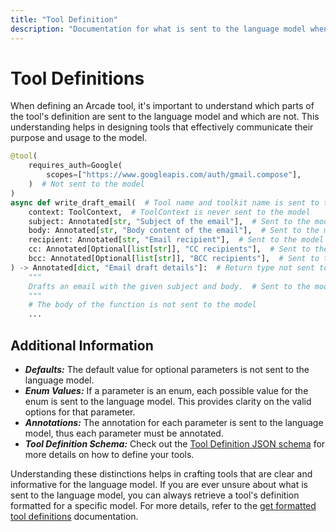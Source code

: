 ```yaml
---
title: "Tool Definition"
description: "Documentation for what is sent to the language model when defining a tool"
---
```


# Tool Definitions

When defining an Arcade tool, it's important to understand which parts of the tool's definition are sent to the language model and which are not. This understanding helps in designing tools that effectively communicate their purpose and usage to the model.

```python
@tool(
    requires_auth=Google(
        scopes=["https://www.googleapis.com/auth/gmail.compose"],
    )  # Not sent to the model
)
async def write_draft_email(  # Tool name and toolkit name is sent to the model
    context: ToolContext,  # ToolContext is never sent to the model
    subject: Annotated[str, "Subject of the email"],  # Sent to the model
    body: Annotated[str, "Body content of the email"],  # Sent to the model
    recipient: Annotated[str, "Email recipient"],  # Sent to the model
    cc: Annotated[Optional[list[str]], "CC recipients"],  # Sent to the model
    bcc: Annotated[Optional[list[str]], "BCC recipients"],  # Sent to the model
) -> Annotated[dict, "Email draft details"]:  # Return type not sent to the model
    """
    Drafts an email with the given subject and body.  # Sent to the model
    """
    # The body of the function is not sent to the model
    ...
```

## Additional Information

- _**Defaults:**_ The default value for optional parameters is not sent to the language model.
- _**Enum Values:**_ If a parameter is an enum, each possible value for the enum is sent to the language model. This provides clarity on the valid options for that parameter.
- _**Annotations:**_ The annotation for each parameter is sent to the language model, thus each parameter must be annotated.
- _**Tool Definition Schema:**_ Check out the [Tool Definition JSON schema](https://github.com/ArcadeAI/arcade-ai/blob/main/schemas/preview/tool_definition.schema.jsonc) for more details on how to define your tools.

Understanding these distinctions helps in crafting tools that are clear and informative for the language model. If you are ever unsure about what is sent to the language model, you can always retrieve a tool's definition formatted for a specific model. For more details, refer to the [get formatted tool definitions](home/use-tools/get-tool-definitions) documentation.

